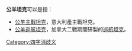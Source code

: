 '''公羊坦克'''可以是指：
*[[公羊主戰坦克|公羊主戰坦克]]，意大利產主戰坦克。
*[[白羊坦克|公羊巡航坦克]]，加拿大二戰期間研製的[[巡航坦克|巡航坦克]]。
{{消歧義}}

[[Category:四字消歧义|Category:四字消歧义]]